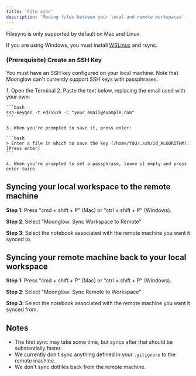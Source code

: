 ```yaml
---
title: 'File sync'
description: 'Moving files between your local and remote workspaces'
---
```


Filesync is only supported by default on Mac and Linux. 

If you are using Windows, you must install [WSLinux](https://ubuntu.com/desktop/wsl) and rsync.

### (Prerequisite) Create an SSH Key

You must have an SSH key configured on your local machine. Note that Moonglow can't currently support SSH keys with passphrases.

<Accordion title="Create an SSH Key">
    1. Open the Terminal
    2. Paste the text below, replacing the email used with your own:

    ```bash
    ssh-keygen -t ed25519 -C "your_email@example.com"
    ```

    3. When you're prompted to save it, press enter:

    ```bash
    > Enter a file in which to save the key (/home/YOU/.ssh/id_ALGORITHM):[Press enter]
    ```

    4. When you're prompted to set a passphrase, leave it empty and press enter twice.
</Accordion>

## Syncing your local workspace to the remote machine

**Step 1**: Press "cmd + shift + P" (Mac) or "ctrl + shift + P" (Windows).

**Step 2**: Select "Moonglow: Sync Workspace to Remote"

**Step 3**: Select the notebook associated with the remote machine you want it synced to.

## Syncing your remote machine back to your local workspace

**Step 1**: Press "cmd + shift + P" (Mac) or "ctrl + shift + P" (Windows).

**Step 2**: Select "Moonglow: Sync Remote to Workspace"

**Step 3**: Select the notebook associated with the remote machine you want it synced from.

## Notes

- The first sync may take some time, but syncs after that should be substantially faster.
- We currently don't sync anything defined in your `.gitignore` to the remote machine.
- We don't sync dotfiles back from the remote machine.